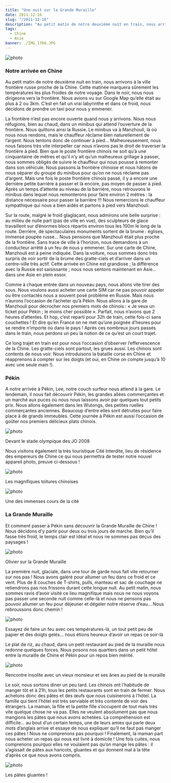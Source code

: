 ```yaml
---
title: "Une nuit sur la Grande Muraille"
date: 2011-12-16
slug: "/2011-12-16"
description: "Au petit matin de notre deuxième nuit en train, nous arrivons à la ville frontière russe proche de la Chine. Cette matinée marquera sûrement les températures les plus froides de notre voyage..."
tags:
  - Chine
  - Asie
banner: ./IMG_1766.JPG
---
```


![photo](./IMG_1683.JPG)

### Notre arrivée en Chine

Au petit matin de notre deuxième nuit en train, nous arrivons à la ville frontière russe proche de la Chine. Cette matinée marquera sûrement les températures les plus froides de notre voyage. Dans le noir, nous nous dirigeons vers la frontière. Nous avions vu sur Google Map qu’elle était au plus à 2 ou 3km. C’est en fait un vrai labyrinthe et dans ce froid, nous décidons de prendre un taxi pour nous y emmener.

La frontière n’est pas encore ouverte quand nous y arrivons. Nous nous réfugions, bien au chaud, dans un minibus qui attend l’ouverture de la frontière. Nous quittons ainsi la Russie. Le minibus va à Manzhouli, là où nous nous rendons, mais le chauffeur réclame bien naturellement de l’argent. Nous tentons donc de continuer à pied… Malheureusement, nous nous faisons très vite interpeller car nous n’avons pas le droit de traverser la frontière à pied. Bien que le poste frontière chinois ne soit qu’à une cinquantaine de mètres et qu’il n’y ait qu’un malheureux grillage à passer, nous sommes obligés de suivre le chauffeur qui nous pousse à remonter dans son véhicule. Nous passons la frontière chinoise et nous hâtons de nous séparer du groupe du minibus pour qu’on ne nous réclame pas d’argent. Mais une fois le poste frontière chinois passé, il y a encore une dernière petite barrière à passer et là encore, pas moyen de passer à pied. Après un temps d’attente au niveau de la barrière, nous retrouvons le minibus dans lequel nous remonterons pour faire environ 2 mètres : la distance nécessaire pour passer la barrière !!! Nous remercions le chauffeur sympathique qui nous a bien aidés et partons à pied vers Manzhouli.

Sur la route, malgré le froid glaglaçant, nous admirons une belle surprise : au milieu de nulle part (pas de ville en vue), des sculpteurs de glace travaillent sur d’énormes blocs répartis environ tous les 100m le long de la route. Derrière, de spectaculaires monuments sortent de la brume : églises, immense poupée russe… Nous pensions que Manzhouli était plus proche de la frontière. Sans trace de ville à l’horizon, nous demandons à un conducteur arrêté à un feu de nous y emmener. Sur une carte de Chine, Manzhouli est à peine indiquée. Dans la voiture, nous sommes donc très surpris de voir sortir de la brume des gratte-ciels et d’arriver dans un centre-ville très actif. Cette arrivée en Chine est grandiose ; la différence avec la Russie est saisissante ; nous nous sentons maintenant en Asie… dans une Asie en plein essor.

Comme à chaque entrée dans un nouveau pays, nous allons vite tirer des sous. Nous voulons aussi acheter une carte SIM car ne pas pouvoir appeler ou être contactés nous a souvent posé problème en Russie. Mais nous n’aurons l’occasion de l’acheter qu’à Pékin. Nous allons à la gare de Manzhouli pour décrocher nos premiers mots de chinois : « Je veux un ticket pour Pékin ; le moins cher possible ». Parfait, nous n’avons que 2 heures d’attentes. Et hop, c’est reparti pour 32h de train, cette fois-ci sans couchettes ! Et dire qu’en France on ne met qu’une poignée d’heures pour se rendre n’importe où dans le pays ! Après ces nombreux jours passés dans le train, nous perdons un peu la notion de ce qu’est un court trajet.

Ce long trajet en train est pour nous l’occasion d’observer l’effervescence de la Chine. Les gratte-ciels sont partout, les grues aussi. Les chinois sont contents de nous voir. Nous introduisons la bataille corse en Chine et réapprenons à compter sur les doigts (et oui, en Chine on compte jusqu’à 10 avec une seule main !).

### Pékin

A notre arrivée à Pékin, Lee, notre couch surfeur nous attend à la gare. Le lendemain, il nous fait découvrir Pékin, les grandes allées commerçantes et un marché aux puces où nous nous laissons avoir par quelques tout petits prix. Nous allons également dans les Wutongs, des petites ruelles commerçantes anciennes. Beaucoup d’entre elles sont détruites pour faire place à de grands immeubles. Cette journée à Pékin est aussi l’occasion de goûter nos premiers délicieux plats chinois.

![photo](./IMG_1674.JPG)

<div class="img-caption">Devant le stade olympique des JO 2008</div>

Nous visitons également la très touristique Cité Interdite, lieu de résidence des empereurs de Chine ce qui nous permettra de tester notre nouvel appareil photo, preuve ci-dessous !

![photo](./IMG_1709.JPG)

<div class="img-caption">Les magnifiques toitures chinoises</div>

![photo](./IMG_1698.JPG)

<div class="img-caption">Une des immenses cours de la cité</div>

### La Grande Muraille

Et comment passer à Pékin sans découvrir la Grande Muraille de Chine ! Nous décidons d'y partir pour deux ou trois jours de marche. Bien qu’il fasse très froid, le temps clair est idéal et nous ne sommes pas déçus des paysages !

![photo](./IMG_1770.JPG)

<div class="img-caption">Olivier sur la Grande Muraille</div>

La première nuit, glaciale, dans une tour de garde nous fait vite retourner sur nos pas ! Nous avons galéré pour allumer un feu dans ce froid et ce vent. Plus de 8 couches de T-shirts, pulls, manteau et sac de couchage ne retiendrons pas nos frissons durant cette longue nuit. Au petit matin, nous sommes ravis d’avoir visité ce lieu magnifique mais nous ne nous voyons pas passer une seconde nuit comme celle-là et nous ne pensons pas pouvoir allumer un feu pour déjeuner et dégeler notre réserve d’eau… Nous rebroussons donc chemin !

![photo](./IMG_1806.JPG)

<div class="img-caption">
  Essayez de faire un feu avec ces températures-là, un tout petit peu de papier
  et des doigts gelés… nous étions heureux d’avoir un repas ce soir-là
</div>

Le plat de riz, au chaud, dans un petit restaurant au pied de la muraille nous redonne quelques forces. Nous posons nos quartiers dans un petit hôtel entre la muraille de Chine et Pékin pour un repos bien mérité.

![photo](./IMG_1811.JPG)

<div class="img-caption">
  Rencontre insolite avec un vieux monsieur et ses ânes au pied de la muraille
</div>

Le soir, nous sortons diner un peu tard. Les chinois ont l’habitude de manger tôt et à 21h, tous les petits restaurants sont en train de fermer. Nous achetons donc des pâtes et des œufs que nous cuisinerons à l’hôtel. La famille qui tient l’hôtel est très serviable et très contente de voir des étrangers. La maman, la fille et la petite fille s’occupent de tout mais très vite quelque chose ne va pas. Elles ne veulent absolument pas que nous mangions les pâtes que nous avons achetées. La compréhension est difficile… au bout d’un certain temps, une de leurs amies qui parle deux mots d’anglais arrive et essaye de nous expliquer qu’il ne faut pas manger ces pâtes ! Nous ne comprenons pas pourquoi ! Finalement, la maman part nous acheter un repas qui nous est livré à domicile ! Une fois cuites, nous comprenons pourquoi elles ne voulaient pas qu’on mange les pâtes : il s’agissait de pâtes aux haricots, gluantes et qui donnent mal à la tête d’après ce que nous avons compris.

![photo](./IMG_1813.JPG)

<div class="img-caption">Les pâtes gluantes !</div>
